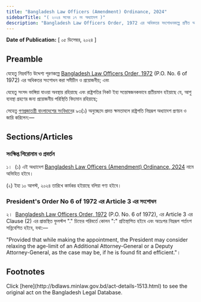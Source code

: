 ```yaml
---
title: "Bangladesh Law Officers (Amendment) Ordinance, 2024"
sidebarTitle: "( ২০২৪ সনের ১৭ নং অধ্যাদেশ )"
description: "Bangladesh Law Officers Order, 1972 এর অধিকতর সংশোধনকল্পে প্রণীত অধ্যাদেশ"
---
```


**Date of Publication:** [ ০৫ ডিসেম্বর, ২০২৪ ]

## Preamble

যেহেতু নিম্নবর্ণিত উদ্দেশ্য পূরণকল্পে [Bangladesh Law Officers Order, 1972](/act-370.html "Bangladesh Law Officers Order, 1972 ") (P.O. No. 6 of 1972) এর অধিকতর সংশোধন করা সমীচীন ও প্রয়োজনীয়; এবং

যেহেতু সংসদ ভাঙ্গিয়া যাওয়া অবস্থায় রহিয়াছে এবং রাষ্ট্রপতির নিকট ইহা সন্তোষজনকভাবে প্রতীয়মান হইয়াছে যে, আশু ব্যবস্থা গ্রহণের জন্য প্রয়োজনীয় পরিস্থিতি বিদ্যমান রহিয়াছে;

সেহেতু [গণপ্রজাতন্ত্রী বাংলাদেশের সংবিধান](/act-957.html "গণপ্রজাতন্ত্রী বাংলাদেশের সংবিধান")ের ৯৩(১) অনুচ্ছেদে প্রদত্ত ক্ষমতাবলে রাষ্ট্রপতি নিম্নরূপ অধ্যাদেশ প্রণয়ন ও জারি করিলেন:—

## Sections/Articles

### সংক্ষিপ্ত শিরোনাম ও প্রবর্তন

১।  (১) এই অধ্যাদেশ [Bangladesh Law Officers (Amendment) Ordinance, 2024](/act-1513.html "Bangladesh Law Officers (Amendment) Ordinance, 2024") নামে অভিহিত হইবে।

(২) ইহা ১০ আগস্ট, ২০২৪ তারিখে কার্যকর হইয়াছে বলিয়া গণ্য হইবে।

### President's Order No 6 of 1972 এর Article 3 এর সংশোধন

২।  [Bangladesh Law Officers Order, 1972](/act-370.html "Bangladesh Law Officers Order, 1972 ") (P.O. No. 6 of 1972), এর Article 3 এর Clause (2) এর প্রান্তস্থিত ফুলস্টপ "." চিহ্নের পরিবর্তে কোলন ":" প্রতিস্থাপিত হইবে এবং অতঃপর নিম্নরূপ শর্তাংশ সন্নিবেশিত হইবে, যথা:—

"Provided that while making the appointment, the President may consider relaxing the age-limit of an Additional Attorney-General or a Deputy Attorney-General, as the case may be, if he is found fit and efficient."।

## Footnotes

<Note>
  Click [here](http://bdlaws.minlaw.gov.bd/act-details-1513.html) to see the original act on the Bangladesh Legal Database.
</Note>
